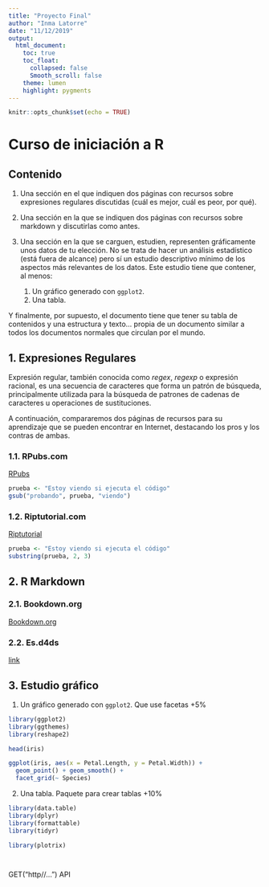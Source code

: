 ```yaml
---
title: "Proyecto Final"
author: "Inma Latorre"
date: "11/12/2019"
output: 
  html_document: 
    toc: true 
    toc_float:
      collapsed: false
      Smooth_scroll: false
    theme: lumen
    highlight: pygments
---
```


```r
knitr::opts_chunk$set(echo = TRUE)
```

# Curso de iniciación a R

## Contenido

1. Una sección en el que indiquen dos páginas con recursos sobre expresiones regulares discutidas (cuál es mejor, cuál es peor, por qué).
1. Una sección en la que se indiquen dos páginas con recursos sobre markdown y discutirlas como antes.
1. Una sección en la que se carguen, estudien, representen gráficamente unos datos de tu elección. No se trata de hacer un análisis estadístico (está fuera de alcance) pero sí un estudio descriptivo mínimo de los aspectos más relevantes de los datos. Este estudio tiene que contener, al menos:

    1. Un gráfico generado con `ggplot2`.
    2. Una tabla.

Y finalmente, por supuesto, el documento tiene que tener su tabla de contenidos y una estructura y texto... propia de un documento similar a todos los documentos normales que circulan por el mundo. 

## 1. Expresiones Regulares {.tabset .tabset-pills}

Expresión regular, también conocida como _regex_, _regexp_ o expresión racional, es una secuencia de caracteres que forma un patrón de búsqueda, principalmente utilizada para la búsqueda de patrones de cadenas de caracteres u operaciones de sustituciones.

A continuación, compararemos dos páginas de recursos para su aprendizaje que se pueden encontrar en Internet, destacando los pros y los contras de ambas.

### 1.1. RPubs.com

[RPubs](http://rpubs.com/ydmarinb/429756)

```r
prueba <- "Estoy viendo si ejecuta el código"
gsub("probando", prueba, "viendo")

```

### 1.2. Riptutorial.com

[Riptutorial](https://riptutorial.com/es/r/topic/5748/expresiones-regulares--expresiones-regulares-)

```r
prueba <- "Estoy viendo si ejecuta el código"
substring(prueba, 2, 3)

```

## 2. R Markdown {.tabset .tabset-pills}

### 2.1. Bookdown.org

[Bookdown.org](https://bookdown.org/yihui/rmarkdown/html-document.html)

### 2.2. Es.d4ds

[link](https://es.r4ds.hadley.nz/r-markdown.html)

## 3. Estudio gráfico 

1. Un gráfico generado con `ggplot2`. Que use facetas +5%

```r

library(ggplot2)
library(ggthemes)
library(reshape2)

head(iris)

ggplot(iris, aes(x = Petal.Length, y = Petal.Width)) + 
  geom_point() + geom_smooth() + 
  facet_grid(~ Species)

```



2. Una tabla. Paquete para crear tablas +10%

```r
library(data.table)
library(dplyr)
library(formattable)
library(tidyr)

library(plotrix)




```


GET("http//...") API
